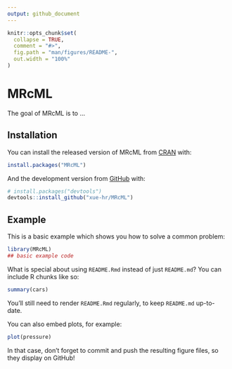 ```yaml
---
output: github_document
---
```


<!-- README.md is generated from README.Rmd. Please edit that file -->

```r
knitr::opts_chunk$set(
  collapse = TRUE,
  comment = "#>",
  fig.path = "man/figures/README-",
  out.width = "100%"
)
```

# MRcML

<!-- badges: start -->
<!-- badges: end -->

The goal of MRcML is to ...

## Installation

You can install the released version of MRcML from [CRAN](https://CRAN.R-project.org) with:

``` r
install.packages("MRcML")
```

And the development version from [GitHub](https://github.com/) with:

``` r
# install.packages("devtools")
devtools::install_github("xue-hr/MRcML")
```
## Example

This is a basic example which shows you how to solve a common problem:

```r
library(MRcML)
## basic example code
```

What is special about using `README.Rmd` instead of just `README.md`? You can include R chunks like so:

```r
summary(cars)
```

You'll still need to render `README.Rmd` regularly, to keep `README.md` up-to-date.

You can also embed plots, for example:

```r
plot(pressure)
```

In that case, don't forget to commit and push the resulting figure files, so they display on GitHub!
